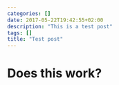 ```yaml
---
categories: []
date: 2017-05-22T19:42:55+02:00
description: "This is a test post"
tags: []
title: "Test post"
---
```


# Does this work?

